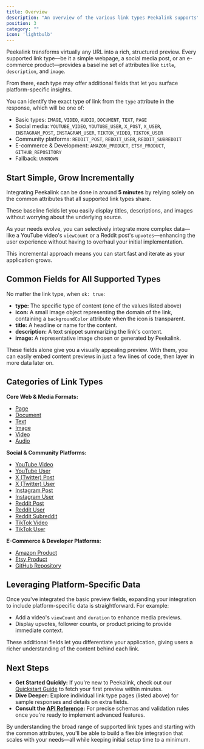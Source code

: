 ```yaml
---
title: Overview
description: "An overview of the various link types Peekalink supports"
position: 3
category: ""
icon: 'lightbulb'
---
```


Peekalink transforms virtually any URL into a rich, structured preview. Every supported link type—be it a simple webpage, a social media post, or an e-commerce product—provides a baseline set of attributes like `title`, `description`, and `image`.

From there, each type may offer additional fields that let you surface platform-specific insights.

You can identify the exact type of link from the `type` attribute in the response, which will be one of:
- Basic types: `IMAGE`, `VIDEO`, `AUDIO`, `DOCUMENT`, `TEXT`, `PAGE`
- Social media: `YOUTUBE_VIDEO`, `YOUTUBE_USER`, `X_POST`, `X_USER`, `INSTAGRAM_POST`, `INSTAGRAM_USER`, `TIKTOK_VIDEO`, `TIKTOK_USER`
- Community platforms: `REDDIT_POST`, `REDDIT_USER`, `REDDIT_SUBREDDIT`
- E-commerce & Development: `AMAZON_PRODUCT`, `ETSY_PRODUCT`, `GITHUB_REPOSITORY`
- Fallback: `UNKNOWN`

## Start Simple, Grow Incrementally

Integrating Peekalink can be done in around **5 minutes** by relying solely on the common attributes that all supported link types share.

These baseline fields let you easily display titles, descriptions, and images without worrying about the underlying source.

As your needs evolve, you can selectively integrate more complex data—like a YouTube video's `viewCount` or a Reddit post's `upvotes`—enhancing the user experience without having to overhaul your initial implementation.

This incremental approach means you can start fast and iterate as your application grows.

## Common Fields for All Supported Types

No matter the link type, when `ok: true`:
- **type:** The specific type of content (one of the values listed above)
- **icon:** A small image object representing the domain of the link, containing a `backgroundColor` attribute when the icon is  transparent.
- **title:** A headline or name for the content.
- **description:** A text snippet summarizing the link's content.
- **image:** A representative image chosen or generated by Peekalink.

These fields alone give you a visually appealing preview. With them, you can easily embed content previews in just a few lines of code, then layer in more data later on.

## Categories of Link Types

**Core Web & Media Formats:**
- [Page](/supported-link-types/page)  
- [Document](/supported-link-types/document)  
- [Text](/supported-link-types/text)  
- [Image](/supported-link-types/image)  
- [Video](/supported-link-types/video)  
- [Audio](/supported-link-types/audio)

**Social & Community Platforms:**
- [YouTube Video](/supported-link-types/youtube-video)  
- [YouTube User](/supported-link-types/youtube-user)  
- [X (Twitter) Post](/supported-link-types/x-post)  
- [X (Twitter) User](/supported-link-types/x-user)  
- [Instagram Post](/supported-link-types/instagram-post)  
- [Instagram User](/supported-link-types/instagram-user)  
- [Reddit Post](/supported-link-types/reddit-post)  
- [Reddit User](/supported-link-types/reddit-user)  
- [Reddit Subreddit](/supported-link-types/reddit-subreddit)  
- [TikTok Video](/supported-link-types/tiktok-video)  
- [TikTok User](/supported-link-types/tiktok-user)

**E-Commerce & Developer Platforms:**
- [Amazon Product](/supported-link-types/amazon-product)  
- [Etsy Product](/supported-link-types/etsy-product)  
- [GitHub Repository](/supported-link-types/github-repository)

## Leveraging Platform-Specific Data

Once you've integrated the basic preview fields, expanding your integration to include platform-specific data is straightforward. For example:
- Add a video's `viewCount` and `duration` to enhance media previews.
- Display upvotes, follower counts, or product pricing to provide immediate context.
  
These additional fields let you differentiate your application, giving users a richer understanding of the content behind each link.

## Next Steps

- **Get Started Quickly:** If you're new to Peekalink, check out our [Quickstart Guide](/introduction) to fetch your first preview within minutes.
- **Dive Deeper:** Explore individual link type pages (listed above) for sample responses and details on extra fields.
- **Consult the [API Reference](/api-reference):** For precise schemas and validation rules once you're ready to implement advanced features.

By understanding the broad range of supported link types and starting with the common attributes, you'll be able to build a flexible integration that scales with your needs—all while keeping initial setup time to a minimum.
